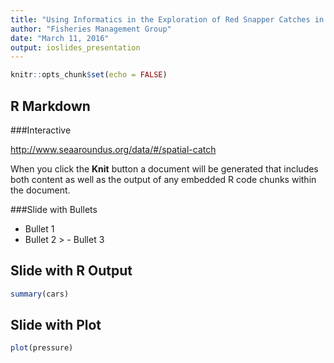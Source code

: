 ```yaml
---
title: "Using Informatics in the Exploration of Red Snapper Catches in Costa Rica"
author: "Fisheries Management Group"
date: "March 11, 2016"
output: ioslides_presentation
---
```


```r
knitr::opts_chunk$set(echo = FALSE)
```

## R Markdown
###Interactive


<http://www.seaaroundus.org/data/#/spatial-catch>

When you click the **Knit** button a document will be generated that includes both content as well as the output of any embedded R code chunks within the document.

###Slide with Bullets

- Bullet 1
- Bullet 2
> - Bullet 3

## Slide with R Output

```r
summary(cars)
```

## Slide with Plot

```r
plot(pressure)
```

